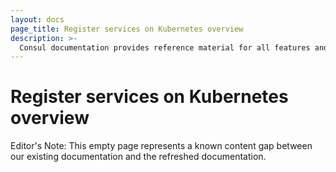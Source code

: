 ```yaml
---
layout: docs
page_title: Register services on Kubernetes overview
description: >-
  Consul documentation provides reference material for all features and options available in Consul.
---
```


# Register services on Kubernetes overview

Editor's Note: This empty page represents a known content gap between our existing documentation and the refreshed documentation.